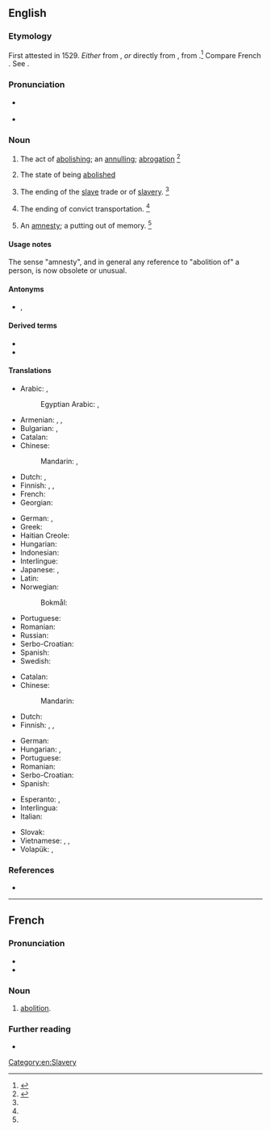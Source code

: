==English==

===Etymology===
First attested in 1529. ''Either'' from {{der|en|frm|abolition}}, ''or'' directly from {{der|en|la|abolitiō}}, from {{m|la|aboleō||destroy}}.<ref>{{R:CDOE|page=3-4}}</ref> Compare French {{m|fr|abolition}}. See {{m|en|abolish}}.

===Pronunciation===
* {{a|US}} {{IPA|/ˌæb.əˈlɪʃ.n̩/|lang=en}}
* {{audio|EN-AU ck1 abolition.ogg|Audio (AU)|lang=en}}

===Noun===
{{en-noun}}

# The act of [[abolish|abolishing]]; an [[annul|annulling]]; [[abrogation]] {{defdate|First attested around the early 16<sup>th</sup> century.}}<ref name=SOED>{{R:SOED5|page=6}}</ref>
#:{{ux|en|the '''abolition''' of slavery}}
#:{{ux|en|the '''abolition''' of laws}}
#:{{ux|en|the '''abolition''' of decress}}
#:{{ux|en|the '''abolition''' of taxes}}
#:{{ux|en|the '''abolition''' of debts}}
# The state of being [[abolished]]
# {{lb|en|historical|often capitalised|UK|US}} The ending of the [[slave]] trade or of [[slavery]]. {{defdate|First attested around the early 18<sup>th</sup> century.}}<ref name=SOED/>
# {{lb|en|historical|often capitalised|Australia}} The ending of convict transportation. {{defdate|First attested around the late 18<sup>th</sup> century.}}<ref name=SOED/>
# {{lb|en|obsolete}} An [[amnesty]]; a putting out of memory. {{defdate|Attested from the early 17<sup>th</sup> century to the early 19<sup>th</sup> century.}}<ref name=SOED/>

====Usage notes====
The sense "amnesty", and in general any reference to "abolition of" a person, is now obsolete or unusual.

====Antonyms====
* {{sense|act of abolishing}} {{l|en|establishment}}, {{l|en|foundation}}

====Derived terms====
* {{l|en|abolitionism}}
* {{l|en|abolitionist}}

====Translations====
{{trans-top|act of abolishing}}
* Arabic: {{t|ar|إِلْغَاء|m}}, {{t|ar|اِبْطَال|m}}
*: Egyptian Arabic: {{t|arz|إلغاء|m|tr=ʔelğaaʔ|sc=Arab}}, {{t|arz|إبطال|m|tr=ʔbṭaal|sc=Arab}}
* Armenian: {{t+|hy|վերացում}}, {{t+|hy|ոչնչացում}}, {{t+|hy|լուծարում}}
* Bulgarian: {{t+|bg|премахване}}, {{t+|bg|отменяне}}
* Catalan: {{t|ca|abolició|f}}
* Chinese:
*: Mandarin: {{t+|cmn|廢除|sc=Hani}}, {{t+|cmn|废除|tr=fèichú|sc=Hani}}
* Dutch: {{t+|nl|afschaffing|m}}, {{t+|nl|opheffing|m}}
* Finnish: {{t+|fi|lakkauttaminen}}, {{t+|fi|kumoaminen}} {{qualifier|laws}}, {{t+|fi|mitätöinti}} {{qualifier|debts}}
* French: {{t+|fr|abolition|f}}
* Georgian: {{t|ka|გაუქმება}}
{{trans-mid}}
* German: {{t+|de|Abschaffung|f}}, {{t+|de|Aufhebung|f}}
* Greek: {{t+|el|κατάργηση|f}}
* Haitian Creole: {{t|ht|abolisyon}}
* Hungarian: {{t+|hu|eltörlés}}
* Indonesian: {{t+|id|abolisi}}
* Interlingue: {{t|ie|abolition}}
* Japanese: {{t+|ja|廃止|tr=haishi}}, {{t+|ja|撤廃|tr=teppai}}
* Latin: {{t|la|interitus|m}}
* Norwegian: {{t+|no|abolisjon|m}}
*: Bokmål: {{t|nb|avskaffelse|m}}
* Portuguese: {{t+|pt|abolição|f}}
* Romanian: {{t+|ro|abolire}}
* Russian: {{t+|ru|отме́на|f}}
* Serbo-Croatian: {{t+|sh|abolícija|f}}
* Spanish: {{t+|es|abolición|f}}
* Swedish: {{t+|sv|motstånd}}
{{trans-bottom}}

{{trans-top|abolition of slavery and the slave trade}}
* Catalan: {{t|ca|abolició|f}}
* Chinese:
*: Mandarin: {{t-needed|cmn}}
* Dutch: {{t+|nl|abolitie}}
* Finnish: {{t|fi|[[orjakaupan]] [[lakkauttaminen]]}}, {{t|fi|[[orjuuden]] [[lakkauttaminen]]}}, {{t|fi|[[orjien]] [[vapauttaminen]]}}
{{trans-mid}}
* German: {{t|de|[[Abschaffung]] (der [[Sklaverei]] / des [[Sklavenhandel]]s)}}
* Hungarian: {{t|hu|rabszolga-felszabadítás}}, {{t|hu|[[a]] [[rabszolgaság]] [[eltörlés]]e}}
* Portuguese: {{t+|pt|abolição|f}}
* Romanian: {{t|ro|abolirea sclaviei|f}}
* Serbo-Croatian: {{t+|sh|abolícija|f}}
* Spanish: {{t+|es|abolición|f}}
{{trans-bottom}}

{{checktrans-top}}
* Esperanto: {{t+check|eo|abolicio}}, {{t-check|eo|forigo}}
* Interlingua: {{t-check|ia|abolition}}
* Italian: {{t+check|it|abolizione}}
{{trans-mid}}
* Slovak: {{t-check|sk|zrušenie|n}}
* Vietnamese: {{t-check|vi|sự thủ tiêu}}, {{t-check|vi|sự bãi bỏ}}, {{t-check|vi|sự huỷ bỏ}}
* Volapük: {{t+check|vo|säkib}}, {{t+check|vo|finid}}
{{trans-bottom}}

===References===
<references/>
* {{R:Webster 1913}}

[[Category:en:Slavery]]

----

==French==

===Pronunciation===
* {{fr-IPA}}
* {{audio|Fr-abolition.ogg|Audio|lang=fr}}

===Noun===
{{fr-noun|f}}

# [[#English|abolition]].

===Further reading===
* {{R:TLFi}}